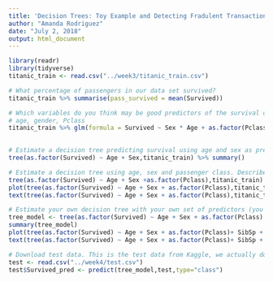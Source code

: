 ```yaml
---
title: 'Decision Trees: Toy Example and Detecting Fradulent Transactions'
author: "Amanda Rodriguez"
date: "July 2, 2018"
output: html_document
---
```


```r
library(readr)
library(tidyverse)
titanic_train <- read.csv("../week3/titanic_train.csv") 

# What percentage of passengers in our data set survived?
titanic_train %>% summarise(pass_survived = mean(Survived))
```

```r
# Which variables do you think may be good predictors of the survival on the Titanic? Document your exploration. (Hint: You may want to turn the Survived variable into a factor using the factor() function.)
# age, gender, Pclass
titanic_train %>% glm(formula = Survived ~ Sex * Age + as.factor(Pclass), family = "binomial")
 
```

```r
# Estimate a decision tree predicting survival using age and sex as predictors. Describe your results.
tree(as.factor(Survived) ~ Age + Sex,titanic_train) %>% summary()
```

```r
# Estimate a decision tree using age, sex and passenger class. Describe your results.
tree(as.factor(Survived) ~ Age + Sex +as.factor(Pclass),titanic_train) %>% summary()
plot(tree(as.factor(Survived) ~ Age + Sex + as.factor(Pclass),titanic_train))
text(tree(as.factor(Survived) ~ Age + Sex + as.factor(Pclass),titanic_train),pretty =0)
```

```r
# Estimate your own decision tree with your own set of predictors (you are, of course, free to include the predictors we used above). How accurate is your model on the training data? How does it compare to the models above?
tree_model <- tree(as.factor(Survived) ~ Age + Sex + as.factor(Pclass) + SibSp + Parch,titanic_train)
summary(tree_model)
plot(tree(as.factor(Survived) ~ Age + Sex + as.factor(Pclass)+ SibSp + Parch,titanic_train))
text(tree(as.factor(Survived) ~ Age + Sex + as.factor(Pclass)+ SibSp + Parch,titanic_train),pretty =0)
```

```r
# Download test data. This is the test data from Kaggle, we actually don't know the true fate of the passengers in this data set. Use this data to make predictions for these passengers.
test <- read.csv("../week4/test.csv")
test$Survived_pred <- predict(tree_model,test,type="class")
```